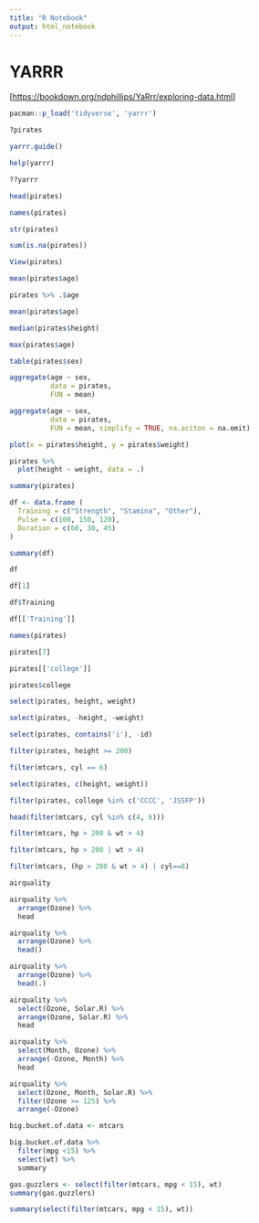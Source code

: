 ```yaml
---
title: "R Notebook"
output: html_notebook
---
```


# YARRR

[<https://bookdown.org/ndphillips/YaRrr/exploring-data.html>]

```r
pacman::p_load('tidyverse', 'yarrr')
```

```r
?pirates
```

```r
yarrr.guide()
```

```r
help(yarrr)
```

```r
??yarrr
```

```r
head(pirates)
```

```r
names(pirates)
```

```r
str(pirates)
```

```r
sum(is.na(pirates))
```

```r
View(pirates)
```

```r
mean(pirates$age)
```

```r
pirates %>% .$age
```

```r
mean(pirates$age)
```

```r
median(pirates$height)
```

```r
max(pirates$age)
```

```r
table(pirates$sex)
```

```r
aggregate(age ~ sex,
          data = pirates,
          FUN = mean)
```

```r
aggregate(age ~ sex,
          data = pirates,
          FUN = mean, simplify = TRUE, na.aciton = na.omit)
```

```r
plot(x = pirates$height, y = pirates$weight)
```

```r
pirates %>% 
  plot(height ~ weight, data = .)
```

```r
summary(pirates)
```

```r
df <- data.frame (
  Training = c("Strength", "Stamina", "Other"),
  Pulse = c(100, 150, 120),
  Duration = c(60, 30, 45)
)
```

```r
summary(df)
```

```r
df
```

```r
df[1]
```

```r
df$Training
```

```r
df[['Training']]
```

```r
names(pirates)
```

```r
pirates[7]
```

```r
pirates[['college']]
```

```r
pirates$college
```

```r
select(pirates, height, weight)
```

```r
select(pirates, -height, -weight)
```

```r
select(pirates, contains('i'), -id)
```

```r
filter(pirates, height >= 200)
```

```r
filter(mtcars, cyl == 6)
```

```r
select(pirates, c(height, weight))
```

```r
filter(pirates, college %in% c('CCCC', 'JSSFP'))
```

```r
head(filter(mtcars, cyl %in% c(4, 6)))
```

```r
filter(mtcars, hp > 200 & wt > 4)
```

```r
filter(mtcars, hp > 200 | wt > 4)
```

```r
filter(mtcars, (hp > 200 & wt > 4) | cyl==8)
```

```r
airquality
```

```r
airquality %>% 
  arrange(Ozone) %>% 
  head
```

```r
airquality %>% 
  arrange(Ozone) %>% 
  head()
```

```r
airquality %>% 
  arrange(Ozone) %>% 
  head(.)
```

```r
airquality %>% 
  select(Ozone, Solar.R) %>% 
  arrange(Ozone, Solar.R) %>% 
  head
```

```r
airquality %>% 
  select(Month, Ozone) %>% 
  arrange(-Ozone, Month) %>% 
  head
```

```r
airquality %>% 
  select(Ozone, Month, Solar.R) %>% 
  filter(Ozone >= 125) %>% 
  arrange(-Ozone)
```

```r
big.bucket.of.data <- mtcars

big.bucket.of.data %>%
  filter(mpg <15) %>%
  select(wt) %>%
  summary
```

```r
gas.guzzlers <- select(filter(mtcars, mpg < 15), wt)
summary(gas.guzzlers)
```

```r
summary(select(filter(mtcars, mpg < 15), wt))
```
